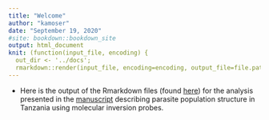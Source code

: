 ```yaml
---
title: "Welcome"
author: "kamoser"
date: "September 19, 2020"
#site: bookdown::bookdown_site
output: html_document
knit: (function(input_file, encoding) {
  out_dir <- '../docs';
  rmarkdown::render(input_file, encoding=encoding, output_file=file.path(dirname(input_file), out_dir, 'index.html'))})
---
```


- Here is the output of the Rmarkdown files (found [here](https://github.com/kmogroethe/Mns-Tz-2017-PopGen-MIPs)) for the analysis presented in the [manuscript](https://www.biorxiv.org/content/10.1101/2020.05.09.085225v1) describing parasite population structure in Tanzania using molecular inversion probes.
